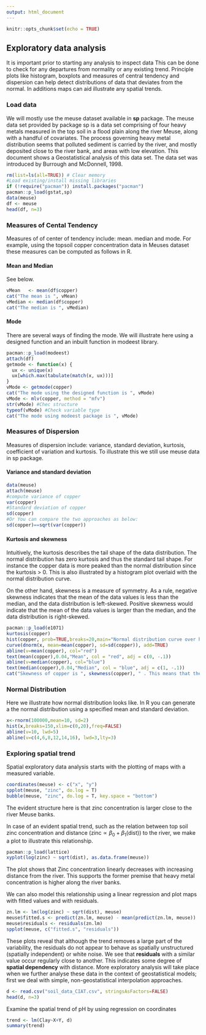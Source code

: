 ```yaml
---
output: html_document
---
```


```r
knitr::opts_chunk$set(echo = TRUE)
```

## Exploratory data analysis

It is important prior to starting any analysis to inspect data This can be done to check for any departures from normality or any existing trend. Principle plots like histogram, boxplots and measures of central tendency and dispersion can help detect distributions of data that deviates from the normal. In additions maps can aid illustrate any spatial trends.

### Load data

We will mostly use the meuse dataset available in **sp** package. The meuse data set provided by package sp is a data set comprising of four heavy metals measured in the top soil in a flood plain along the river Meuse, along with a handful of covariates. The process governing heavy metal distribution seems that polluted sediment is carried by the river, and mostly deposited close to the river bank, and areas with low elevation. This document shows a Geostatistical analysis of this data set. The data set was introduced by Burrough and McDonnell, 1998.

```r
rm(list=ls(all=TRUE)) # Clear memory
#Load existing/install missing libraries
if (!require("pacman")) install.packages("pacman")
pacman::p_load(gstat,sp)
data(meuse)
df <- meuse
head(df, n=3)

```

### Measures of Cental Tendency

Measures of of center of tendency include: mean. median and mode. For example, using the topsoil copper concentration data in Meuses dataset these measures can be computed as follows in R.

#### Mean and Median

See below.

```r
vMean   <- mean(df$copper)
cat("The mean is ", vMean)
vMedian <- median(df$copper)
cat("The median is ", vMedian)
```

#### Mode

There are several ways of finding the mode. We will illustrate here using a designed function and an inbuilt function in modeest library.

```r
pacman::p_load(modeest)
attach(df)
getmode <- function(x) {
  ux <- unique(x)
  ux[which.max(tabulate(match(x, ux)))]
}
vMode <- getmode(copper)
cat("The mode using the designed function is ", vMode)
vMode <- mlv(copper, method = "mfv")
str(vMode) #Chec structure
typeof(vMode) #Check variable type
cat("The mode using modeest package is ", vMode)

```


### Measures of Dispersion

Measures of dispersion include: variance, standard deviation, kurtosis, coefficient of variation and kurtosis. To illustrate this we still use meuse data in sp package.

#### Variance and standard deviation

```r
data(meuse)
attach(meuse)
#compute variance of copper
var(copper)
#Standard deviation of copper 
sd(copper)
#Or You can compare the two approaches as below:
sd(copper)==sqrt(var(copper))

```

#### Kurtosis and skewness

Intuitively, the kurtosis describes the tail shape of the data distribution. The normal distribution has zero kurtosis and thus the standard tail shape. For instance the copper data is more peaked than the normal distribution since the kurtosis > 0. This is also illustrated by a histogram plot overlaid with the normal distribution curve.

On the other hand, skewness is a measure of symmetry. As a rule, negative skewness indicates that the mean of the data values is less than the median, and the data distribution is left-skewed. Positive skewness would indicate that the mean of the data values is larger than the median, and the data distribution is right-skewed.

```r
pacman::p_load(e1071)
kurtosis(copper)
hist(copper, prob=TRUE,breaks=20,main="Normal distribution curve over histogram", xlab= "Copper")
curve(dnorm(x, mean=mean(copper), sd=sd(copper)), add=TRUE)
abline(v=mean(copper), col="red")
text(mean(copper),0.04,"Mean", col = "red", adj = c(0, -.1))
abline(v=median(copper), col="blue")
text(median(copper),0.04,"Median", col = "blue", adj = c(1, -.1))
cat("Skewness of copper is ", skewness(copper), " . This means that the data is positively skewed as illustrated on the histogram plot.")
```


### Normal Distribution

Here we illustrate how normal distribution looks like. In R you can generate a the normal distribution using a specified mean and standard deviation. 

```r
x<-rnorm(100000,mean=10, sd=2) 
hist(x,breaks=150,xlim=c(0,20),freq=FALSE)
abline(v=10, lwd=5)
abline(v=c(4,6,8,12,14,16), lwd=3,lty=3)
```

### Exploring spatial trend

Spatial exploratory data analysis starts with the plotting of maps with a
measured variable.

```r
coordinates(meuse) <- c("x", "y")
spplot(meuse, "zinc", do.log = T)
bubble(meuse, "zinc", do.log = T, key.space = "bottom")

```

The evident structure here is that zinc concentration is larger close to the
river Meuse banks.

In case of an evident spatial trend, such as the relation between top soil zinc concentration and distance ($\text{zinc} \propto \beta_0 + \beta_1(\text{dist})$) to the river, we make a plot to illustrate this relationship.


```r
pacman::p_load(lattice)
xyplot(log(zinc) ~ sqrt(dist), as.data.frame(meuse))

```

The plot shows that Zinc concentration linearly decreases with increasing distance from the river. This supports the former premise that heavy metal concentration is higher along the river banks.

We can also model this relationship using a linear regression and plot maps with fitted values and with residuals.

```r
zn.lm <- lm(log(zinc) ~ sqrt(dist), meuse)
meuse$fitted.s <- predict(zn.lm, meuse) - mean(predict(zn.lm, meuse))
meuse$residuals <- residuals(zn.lm)
spplot(meuse, c("fitted.s", "residuals"))

```

These plots reveal that although the trend removes a large part of the variability, the residuals do not appear to behave as spatially unstructured (spatially independent) or white noise. We see that **residuals** with a similar value occur regularly close to another. This indicates some degree of **spatial dependency** with distance. More exploratory analysis will
take place when we further analyse these data in the context of geostatistical
models; first we deal with simple, non-geostatistical interpolation approaches.




```r
d <- read.csv("soil_data_CIAT.csv", stringsAsFactors=FALSE)
head(d, n=3)
```

Examine the spatial trend of pH by using regression on coordinates
```r
trend <- lm(Clay~X+Y, d) 
summary(trend)

```

